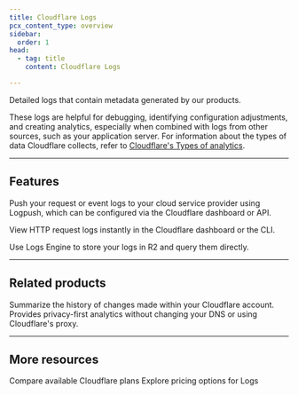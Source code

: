 ```yaml
---
title: Cloudflare Logs
pcx_content_type: overview
sidebar:
  order: 1
head:
  - tag: title
    content: Cloudflare Logs

---
```



<Description>

Detailed logs that contain metadata generated by our products.
</Description>

These logs are helpful for debugging, identifying configuration adjustments, and creating analytics, especially when combined with logs from other sources, such as your application server. For information about the types of data Cloudflare collects, refer to [Cloudflare's Types of analytics](/analytics/types-of-analytics/).

***

## Features

<Feature header="Logpush" href="/logs/get-started/">

Push your request or event logs to your cloud service provider using Logpush, which can be configured via the Cloudflare dashboard or API.


</Feature>

<Feature header="Instant Logs" href="/logs/instant-logs/">

View HTTP request logs instantly in the Cloudflare dashboard or the CLI.


</Feature>

<Feature header="Logs Engine" href="/logs/r2-log-retrieval/">

Use Logs Engine to store your logs in R2 and query them directly.


</Feature>

***

## Related products

<RelatedProduct header="Audit Logs" href="/fundamentals/account/account-security/review-audit-logs/" product="fundamentals">
Summarize the history of changes made within your Cloudflare account.
</RelatedProduct>

<RelatedProduct header="Web Analytics" href="/web-analytics/" product="analytics">
Provides privacy-first analytics without changing your DNS or using Cloudflare's proxy.
</RelatedProduct>

***

## More resources

<CardGrid>

<LinkTitleCard title="Plans" href="https://www.cloudflare.com/products/cloudflare-logs/" icon="document">
Compare available Cloudflare plans
</LinkTitleCard>

<LinkTitleCard title="Pricing" href="https://www.cloudflare.com/plans/#overview" icon="seti:shell">
Explore pricing options for Logs
</LinkTitleCard>

</CardGrid>
